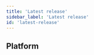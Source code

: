 ```yaml
---
title: 'Latest release'
sidebar_label: 'Latest release'
id: 'latest-release'
---
```



## Platform

<Grid container>
  <Grid item xs={12} md={12} sx={{padding: '1%'}}>
    <ReleaseCard
      releaseNotesLink="/8/8.8/"
      imageName="Release-8.8.png"
      imageAltText="8.8 Release"
    />
  </Grid>
</Grid>